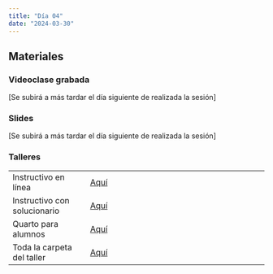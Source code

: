 ---
title: "Día 04"
date: "2024-03-30"
---

## Materiales

::: {.panel-tabset}

### Videoclase grabada

[Se subirá a más tardar el día siguiente de realizada la sesión]

### Slides

[Se subirá a más tardar el día siguiente de realizada la sesión]

### Talleres

|                              |                                                                                  |
|----------------------|--------------------------------------------------|
| Instructivo en línea         | [Aquí](../taller/taller04/taller04_instructivo_xxx.html)                                                 |
| Instructivo con solucionario | [Aquí](../taller/taller04/taller04_instructivo_sol_xxx.html)                                                                       |
| Quarto para alumnos          | [Aquí](../taller/taller04/taller04_alumno_xxx.qmd)                                                                       |
| Toda la carpeta del taller   | [Aquí](https://drive.google.com/drive/folders/1Iac8vod_FqXwDDPaOdIBsyw5uUfEx1Lbxxx) |

:::


